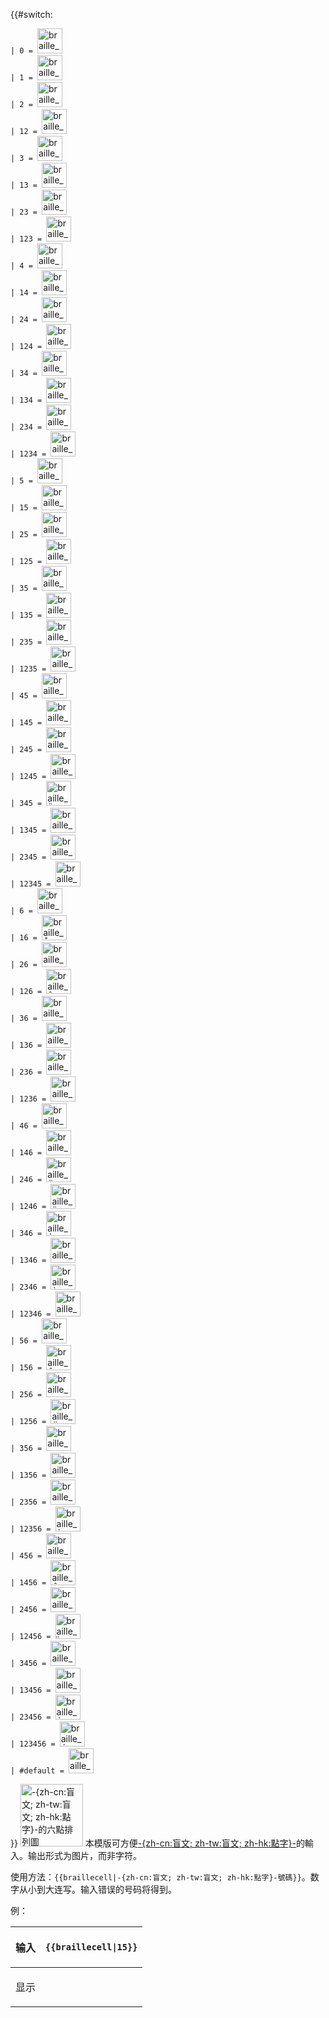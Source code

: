 <includeonly>{{#switch:{{{1}}}
 | 0 = [[File:braille NULL.svg|40px]]
 | 1 = [[File:braille A1.svg|40px]]
 | 2 = [[File:braille Comma.svg|40px]]
 | 12 = [[File:braille B2.svg|40px]]
 | 3 = [[File:braille Apostrophe.svg|40px]]
 | 13 = [[File:braille K.svg|40px]]
 | 23 = [[File:braille Semicolon.svg|40px]]
 | 123 = [[File:braille L.svg|40px]]
 | 4 = [[File:braille Accent.svg|40px]]
 | 14 = [[File:braille C3.svg|40px]]
 | 24 = [[File:braille I9.svg|40px]]
 | 124 = [[File:braille F6.svg|40px]]
 | 34 = [[File:braille ST.svg|40px]]
 | 134 = [[File:braille M.svg|40px]]
 | 234 = [[File:braille S.svg|40px]]
 | 1234 = [[File:braille P.svg|40px]]
 | 5 = [[File:braille ContractionPrefix.svg|40px]]
 | 15 = [[File:braille E5.svg|40px]]
 | 25 = [[File:braille Colon.svg|40px]]
 | 125 = [[File:braille H8.svg|40px]]
 | 35 = [[File:braille Asterisk.svg|40px]]
 | 135 = [[File:braille O.svg|40px]]
 | 235 = [[File:braille ExclamationPoint.svg|40px]]
 | 1235 = [[File:braille R.svg|40px]]
 | 45 = [[File:braille Currency.svg|40px]]
 | 145 = [[File:braille D4.svg|40px]]
 | 245 = [[File:braille J0.svg|40px]]
 | 1245 = [[File:braille G7.svg|40px]]
 | 345 = [[File:braille Ä.svg|40px]]
 | 1345 = [[File:braille N.svg|40px]]
 | 2345 = [[File:braille T.svg|40px]]
 | 12345 = [[File:braille Q.svg|40px]]
 | 6 = [[File:braille CapitalSign.svg|40px]]
 | 16 = [[File:braille Å.svg|40px]]
 | 26 = [[File:braille QuestionMark.svg|40px]]
 | 126 = [[File:braille Ê.svg|40px]]
 | 36 = [[File:braille Hyphen.svg|40px]]
 | 136 = [[File:braille U.svg|40px]]
 | 236 = [[File:braille QuoteOpen.svg|40px]]
 | 1236 = [[File:braille V.svg|40px]]
 | 46 = [[File:braille DecimalPoint.svg|40px]]
 | 146 = [[File:braille SH.svg|40px]]
 | 246 = [[File:braille Ö.svg|40px]]
 | 1246 = [[File:braille Ë.svg|40px]]
 | 346 = [[File:braille Ò.svg|40px]]
 | 1346 = [[File:braille X.svg|40px]]
 | 2346 = [[File:braille È.svg|40px]]
 | 12346 = [[File:braille AND.svg|40px]]
 | 56 = [[File:braille Correction.svg|40px]]
 | 156 = [[File:braille Û.svg|40px]]
 | 256 = [[File:braille Period.svg|40px]]
 | 1256 = [[File:braille Ü.svg|40px]]
 | 356 = [[File:braille QuoteClose.svg|40px]]
 | 1356 = [[File:braille Z.svg|40px]]
 | 2356 = [[File:braille Bracket.svg|40px]]
 | 12356 = [[File:braille À.svg|40px]]
 | 456 = [[File:braille CursiveSign.svg|40px]]
 | 1456 = [[File:braille Ô.svg|40px]]
 | 2456 = [[File:braille W.svg|40px]]
 | 12456 = [[File:braille Ï.svg|40px]]
 | 3456 = [[File:braille NumberSign.svg|40px]]
 | 13456 = [[File:braille Y.svg|40px]]
 | 23456 = [[File:braille Ù.svg|40px]]
 | 123456 = [[File:braille É.svg|40px]]
 | #default = [[File:braille NULL.svg|40px]]
}}</includeonly><noinclude>
[[File:Braille cell.svg|right|thumb|100px|-{zh-cn:盲文; zh-tw:盲文; zh-hk:點字}-的六點排列圖]]
本模版可方便[[盲文|-{zh-cn:盲文; zh-tw:盲文; zh-hk:點字}-]]的輸入。输出形式为图片，而非字符。

使用方法：<code><nowiki>{{</nowiki>braillecell|-{zh-cn:盲文; zh-tw:盲文; zh-hk:點字}-號碼}}</code>。数字从小到大连写。输入错误的号码将得到{{braillecell}}。

例：
{|class="wikitable"
! 输入
| <code><nowiki>{{braillecell|15}}</nowiki></code>
|-
! 显示
| align="center" | {{braillecell|15}}
|}
</noinclude>